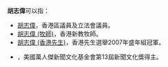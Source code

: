 '''胡志偉'''可以指：
*[[胡志偉|胡志偉]]，香港區議員及立法會議員。
*[[胡志偉_(牧師)|胡志偉 (牧師)]]，香港新教牧師。
*[[胡志偉_(香港先生)|胡志偉 (香港先生)]]，香港先生選舉2007年盛年組冠軍。
*{{link-zh-yue|胡志偉 (作家)}}，美國萬人傑新聞文化基金會第13屆新聞文化獎得主。

{{disambig|H胡|cat=三字胡姓人名消歧義}}
